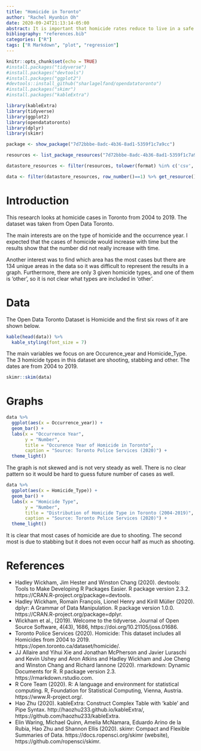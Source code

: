 ```yaml
---
title: "Homicide in Toronto"
author: "Rachel Hyunbin Oh"
date: 2020-09-24T21:13:14-05:00
abstract: It is important that homicide rates reduce to live in a safe world. In this paper we explore Open Data Toronto dataset about homicide in Toronto from 2004 to 2019. We find that homicide rates in Toronto did not increase or decrease steadily, and that shooting is a major problem. Our findings have implications for a change in firearm regulations in Canada.
bibliography: "references.bib"
categories: ["R"]
tags: ["R Markdown", "plot", "regression"]
---
```


```r
knitr::opts_chunk$set(echo = TRUE)
#install.packages("tidyverse")
#install.packages("devtools")
#install.packages("ggplot2")
#devtools::install_github("sharlagelfand/opendatatoronto")
#install.packages("skimr")
#install.packages("kableExtra")

library(kableExtra)
library(tidyverse)
library(ggplot2)
library(opendatatoronto)
library(dplyr)
library(skimr)
```

```r
package <- show_package("7d72bbbe-8adc-4b36-8ad1-5359f1c7a9cc")

resources <- list_package_resources("7d72bbbe-8adc-4b36-8ad1-5359f1c7a9cc")

datastore_resources <- filter(resources, tolower(format) %in% c('csv', 'geojson'))

data <- filter(datastore_resources, row_number()==1) %>% get_resource()
```


# Introduction

This research looks at homicide cases in Toronto from 2004 to 2019. The dataset was taken from Open Data Toronto. 

The main interests are on the type of homicide and the occurrence year. I expected that the cases of homicide would increase with time but the results show that the number did not really increase with time. 

Another interest was to find which area has the most cases but there are 134 unique areas in the data so it was difficult to represent the results in a graph. Furthermore, there are only 3 given homicide types, and one of them is 'other', so it is not clear what types are included in 'other'.

# Data

The Open Data Toronto Dataset is Homicide and the first six rows of it are shown below. 
```r
kable(head(data)) %>%
  kable_styling(font_size = 7)
```
The main variables we focus on are Occurence_year and Homicide_Type. The 3 homicide types in this dataset are shooting, stabbing and other. The dates are from 2004 to 2019. 


```r
skimr::skim(data)
```


# Graphs


```r
data %>%
  ggplot(aes(x = Occurrence_year)) +
  geom_bar() +
  labs(x = "Occurrence Year",
       y = "Number",
       title = "Occurence Year of Homicide in Toronto",
       caption = "Source: Toronto Police Services (2020)") +
  theme_light()
```
The graph is not skewed and is not very steady as well. There is no clear pattern so it would be hard to guess future number of cases as well. 

```r
data %>%
  ggplot(aes(x = Homicide_Type)) +
  geom_bar() +
  labs(x = "Homicide Type",
       y = "Number",
       title = "Distribution of Homicide Type in Toronto (2004-2019)",
       caption = "Source: Toronto Police Services (2020)") +
  theme_light()
```
It is clear that most cases of homicide are due to shooting. The second most is due to stabbing but it does not even occur half as much as shooting. 


# References

- Hadley Wickham, Jim Hester and Winston Chang (2020). devtools: Tools to Make Developing R Packages Easier. R
  package version 2.3.2. https://CRAN.R-project.org/package=devtools.
- Hadley Wickham, Romain François, Lionel Henry and Kirill Müller (2020). dplyr: A Grammar of Data
  Manipulation. R package version 1.0.0. https://CRAN.R-project.org/package=dplyr.
- Wickham et al., (2019). Welcome to the tidyverse. Journal of Open Source Software, 4(43), 1686,
  https://doi.org/10.21105/joss.01686.
- Toronto Police Services (2020). Homicide: This dataset includes all Homicides from 2004 to 2019. https://open.toronto.ca/dataset/homicide/.   
- JJ Allaire and Yihui Xie and Jonathan McPherson and Javier Luraschi and Kevin Ushey and Aron Atkins and Hadley Wickham and Joe Cheng and Winston Chang and Richard Iannone (2020). rmarkdown: Dynamic Documents for R. R package version 2.3. https://rmarkdown.rstudio.com.
- R Core Team (2020). R: A language and environment for statistical computing. R, Foundation for Statistical Computing, Vienna, Austria. https://www.R-project.org/.
- Hao Zhu (2020). kableExtra: Construct Complex Table
  with 'kable' and Pipe Syntax.
  http://haozhu233.github.io/kableExtra/,
  https://github.com/haozhu233/kableExtra.
- Elin Waring, Michael Quinn, Amelia McNamara, Eduardo
  Arino de la Rubia, Hao Zhu and Shannon Ellis (2020).
  skimr: Compact and Flexible Summaries of Data.
  https://docs.ropensci.org/skimr (website),
  https://github.com/ropensci/skimr.

